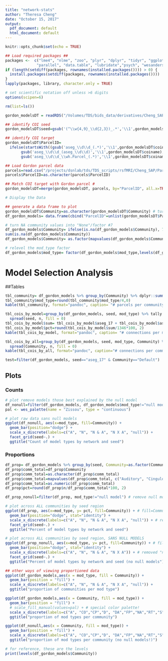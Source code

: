 ```yaml
---
title: "network-stats"
author: "Theresa Cheng"
date: "October 15, 2017"
output:
  pdf_document: default
  html_document: default
---
```


```r
knitr::opts_chunk$set(echo = TRUE)

## Load required packages ##
packages <-  c("lme4", "nlme", "zoo", "plyr", "dplyr", "tidyr", "ggplot2", "knitr",
              "parallel", "data.table", "lubridate","psych", "wesanderson")
if (length(setdiff(packages, rownames(installed.packages()))) > 0) {
  install.packages(setdiff(packages, rownames(installed.packages())))  
}
lapply(packages, library, character.only = TRUE)

# set scientific notation off unless >6 digits
options(scipen=6) 

rm(list=ls())

gordon_modelsDT = readRDS("/Volumes/TDS/bids_data/derivatives/Cheng_SAP/gordon_modelsDT_AIC.RDS") # BIC NOW
```

```r

## identify COI seed
gordon_modelsDT$seed=gsub('(^\\w{4,9}_\\d{2,3})_.*','\\1',gordon_modelsDT$coiname)

## identify COI target
gordon_modelsDT$ParcelID= 
  ifelse(startsWith((gsub('aseg_\\d\\d_(.*)','\\1',gordon_modelsDT$coiname)), "aseg"), # if it starts with aseg
       gsub('aseg_\\d\\d_(aseg_\\d\\d)','\\1',gordon_modelsDT$coiname), # then call coitarget aseg_##
       gsub('aseg_\\d\\d_\\wh.Parcel_(.*)','\\1',gordon_modelsDT$coiname)) # but if not, coitarget is the Gordon parcel number

## Load Gordon parcel data
parcels=read.csv("/projects/dsnlab/tds/TDS_scripts/rsfMRI/Cheng_SAP/Parcels/Parcels.csv")
parcels$ParcelID=as.character(parcels$ParcelID)

## Match COI target with Gordon parcel #
gordon_modelsDT=merge(gordon_modelsDT, parcels, by="ParcelID", all.x=TRUE)

# Display the Data

## generate a data frame to plot
gordon_modelsDT$Community=as.character(gordon_modelsDT$Community) # turn community type into a character
df_gordon_models= data.frame(cbind("ParcelID"=unlist(gordon_modelsDT$ParcelID), "seed"=unlist(gordon_modelsDT$seed), "mod_type"=unlist(gordon_modelsDT$mod_type), "Community"=unlist(gordon_modelsDT$Community))) 

# turn NA community values into "None"/factor #7
df_gordon_models$Community= ifelse(is.na(df_gordon_models$Community), 7, df_gordon_models$Community)
sum(is.na(df_gordon_models$Community))
df_gordon_models$Community= as.factor(mapvalues(df_gordon_models$Community, c(1:13), c("Auditory", "CinguloOperc", "CinguloParietal", "Default", "DorsalAttn", "FrontoParietal", "None", "RetrosplenialTemporal", "Salience", "SMhand", "SMmouth", "VentralAttn", "Visual")))

# relevel the mod_type factor
df_gordon_models$mod_type= factor(df_gordon_models$mod_type,levels(df_gordon_models$mod_type)[c(1,4,3,2,5)])
```

# Model Selection Analysis
##Tables 

```r
tbl_community= df_gordon_models %>% group_by(Community) %>% dplyr::summarise(mod_type= n())
tbl_community$mod_type=round(tbl_community$mod_type/4,0)
kable(tbl_community, format="pandoc", caption= "# parcels per community")

tbl_cois_by_model=group_by(df_gordon_models, seed, mod_type) %>% tally %>% 
  spread(seed, n, fill = 0)
tbl_cois_by_model$sum= tbl_cois_by_model$aseg_17 + tbl_cois_by_model$aseg_18 + tbl_cois_by_model$aseg_53 + tbl_cois_by_model$aseg_54
tbl_cois_by_model$pct=round(tbl_cois_by_model$sum/1346*100, 2)
kable(tbl_cois_by_model, format="pandoc", caption= "# connections per model and seed")

tbl_cois_by_all=group_by(df_gordon_models, seed, mod_type, Community) %>% tally %>% 
  spread(Community, n, fill = 0)
kable(tbl_cois_by_all, format="pandoc", caption="# connections per community, model, and seed")

test=filter(df_gordon_models, seed=="aseg_17" & Community=="Default")
```

## Plots

### Counts
```r

# plot remove models those best explained by the null model
df_nonull=filter(df_gordon_models, df_gordon_models$mod_type!="null model") 
pal <- wes_palette(name = "Zissou", type = "continuous")

# plot raw data sans null models
ggplot(df_nonull, aes(x=mod_type, fill=Community)) +
  geom_bar(position="dodge") +
  scale_x_discrete(labels=c("A", "N", "N & A", "N X A", "null")) +
  facet_grid(seed~.) + 
  ggtitle("Count of model types by network and seed")
```

### Proportions
```r

df_prop= df_gordon_models %>% group_by(seed, Community=as.factor(Community), mod_type) %>% tally # removed: complete(mod_type, nesting(Community)), fill=list(n=0), this include 0% in the tallies; 
df_prop$comm_total=df_prop$Community
df_prop$comm_total=as.character(df_prop$comm_total)
df_prop$comm_total=mapvalues(df_prop$comm_total, c("Auditory", "CinguloOperc", "CinguloParietal", "Default", "DorsalAttn", "FrontoParietal", "None", "RetrosplenialTemporal", "Salience", "SMhand", "SMmouth", "VentralAttn", "Visual"), tbl_community$mod_type)
df_prop$comm_total=as.numeric(df_prop$comm_total)
df_prop$pct=round(df_prop$n/df_prop$comm_total*100, 2)

df_prop_nonull=filter(df_prop, mod_type!="null model") # remove null models

# plot across ALL communities by seed region
ggplot(df_prop, aes(x=mod_type, y= pct, fill=Community)) + # fill=Community)) +
  geom_bar(position="dodge", stat="identity") +
  scale_x_discrete(labels=c("A", "N", "N & A", "N X A", "null")) + # removed "null"
  facet_grid(seed~.) + 
  ggtitle("Percent of model types by network and seed")

# plot across ALL communities by seed region, SANS NULL MODELS
ggplot(df_prop_nonull, aes(x=mod_type, y= pct, fill=Community)) + # fill=Community)) +
  geom_bar(position="dodge", stat="identity") +
  scale_x_discrete(labels=c("A", "N", "N & A", "N X A")) + # removed "null"
  facet_grid(seed~.) + 
  ggtitle("Percent of model types by network and seed (no null models")

## other ways of viewing proportioned data
ggplot(df_gordon_models,aes(x = mod_type, fill = Community)) + 
  geom_bar(position = "fill") +
  scale_x_discrete(labels=c("A", "N", "N & A", "N X A", "null")) + 
  ggtitle("proportion of communities per mod type")

ggplot(df_gordon_models,aes(x = Community, fill = mod_type)) + 
  geom_bar(position = "fill") +
  # scale_fill_manual(values=pal) + # special color palette! 
  scale_x_discrete(labels=c("A", "CO","CP","D", "DA","FP","NA","RT","S","h","m","VA","V")) + 
  ggtitle("proportion of mod types per community")

ggplot(df_nonull,aes(x = Community, fill = mod_type)) + 
  geom_bar(position = "fill") +
  scale_x_discrete(labels=c("A", "CO","CP","D", "DA","FP","NA","RT","S","h","m","VA","V")) +
  ggtitle("proportion of mod types per community (no null models!)")

# for reference, these are the levels
print(levels(df_gordon_models$Community))

```